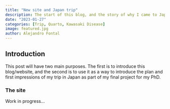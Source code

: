 ```yaml
---
title: "New site and Japan trip"
description: The start of this blog, and the story of why I came to Japan to study the winter air conditions in Japan and how it might relate or not to Kawasaki Disease
date: "2023-01-27"
categories: [Trip, Quarto, Kawasaki Disease]
image: featured.jpg
author: Alejandro Fontal
---
```


## Introduction

This post will have two main purposes. The first is to introduce this blog/website, and the second is to use it as a way to introduce the plan and first impressions of my trip in Japan as part of my final project for my PhD.


### The site 

Work in progress...